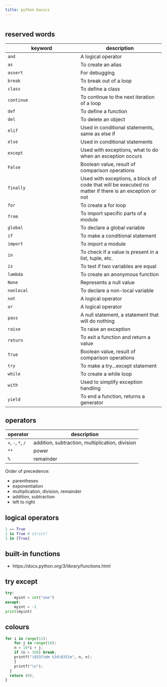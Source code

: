 ```yaml
---
title: python basics
---
```


```r
```

## reserved words

keyword | description
------- | --------
`and` | A logical operator
`as` | To create an alias
`assert` | For debugging
`break` | To break out of a loop
`class` | To define a class
`continue` | To continue to the next iteration of a loop
`def` | To define a function
`del` | To delete an object
`elif` | Used in conditional statements, same as else if
`else` | Used in conditional statements
`except` | Used with exceptions, what to do when an exception occurs
`False` | Boolean value, result of comparison operations
`finally` | Used with exceptions, a block of code that will be executed no matter if there is an exception or not
`for` | To create a for loop
`from` | To import specific parts of a module
`global` | To declare a global variable
`if` | To make a conditional statement
`import` | To import a module
`in` | To check if a value is present in a list, tuple, etc.
`is` | To test if two variables are equal
`lambda` | To create an anonymous function
`None` | Represents a null value
`nonlocal` | To declare a non-local variable
`not` | A logical operator
`or` | A logical operator
`pass` | A null statement, a statement that will do nothing
`raise` | To raise an exception
`return` | To exit a function and return a value
`True` | Boolean value, result of comparison operations
`try` | To make a try...except statement
`while` | To create a while loop
`with` | Used to simplify exception handling
`yield` | To end a function, returns a generator


## operators

operator | description
------- | --------
`+`, `-`, `*`, `/` | addition, subtraction, multiplication, division 
`**` | power 
`%` | remainder

Order of precedence:

- parentheses  
- exponentiation  
- multiplication, division, remainder  
- addition, subtraction  
- left to right  


## logical operators

```python
1 == True
1 is True # strict!
1 in [True]
```

## built-in functions

* https://docs.python.org/3/library/functions.html  

## try except

```python
try:
    myint = int("one")
except:
    myint = -1
print(myint)
```


## colours

```python
for i in range(11):
    for j in range(10):
    n = 10*i + j;
    if (n > 108) break;
    printf("\033[%dm %3d\033[m", n, n);
    }
    printf("\n");
  }
  return (0);
}
```